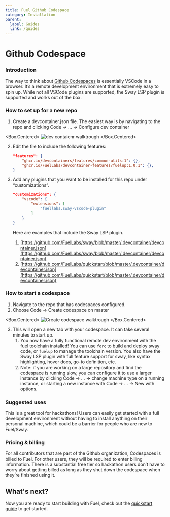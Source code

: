```yaml
---
title: Fuel Github Codespace
category: Installation
parent:
  label: Guides
  link: /guides
---
```


# Github Codespace

### Introduction

The way to think about [Github Codespaces](https://github.com/features/codespaces) is essentially VSCode in a browser. It’s a remote development environment that is extremely easy to spin up. While not all VSCode plugins are supported, the Sway LSP plugin is supported and works out of the box.

### How to set up for a new repo

1. Create a devcontainer.json file. The easiest way is by navigating to the repo and clicking Code → … → Configure dev container
    
<Box.Centered>
![dev contaienr walktrough](/images/dev-container.gif)
</Box.Centered>

    
2. Edit the file to include the following features:
    
    ```json
    "features": {
        "ghcr.io/devcontainers/features/common-utils:1": {},
        "ghcr.io/FuelLabs/devcontainer-features/fuelup:1.0.1": {},
    }
    ```
    
3. Add any plugins that you want to be installed for this repo under “customizations”. 
    
    ```json
    "customizations": {
        "vscode": {
            "extensions": [
                "fuellabs.sway-vscode-plugin"
            ]
        }
    }
    ```
    
    Here are examples that include the Sway LSP plugin.
    
    1. [https://github.com/FuelLabs/sway/blob/master/.devcontainer/devcontainer.json](https://github.com/FuelLabs/sway/blob/master/.devcontainer/devcontainer.json)
    2. [https://github.com/FuelLabs/quickstart/blob/master/.devcontainer/devcontainer.json](https://github.com/FuelLabs/quickstart/blob/master/.devcontainer/devcontainer.json)

### How to start a codespace

1. Navigate to the repo that has codespaces configured.
2. Choose Code → Create codespace on master

<Box.Centered>
![Create codespace walktrough](/images/create-codespace.gif)
</Box.Centered>

3. This will open a new tab with your codespace. It can take several minutes to start up. 
    1. You now have a fully functional remote dev environment with the fuel toolchain installed! You can use `forc` to build and deploy sway code, or `fuelup` to manage the toolchain version. You also have the Sway LSP plugin with full feature support for sway, like syntax highlighting, hover docs, go-to definition, etc. 
    2. Note: if you are working on a large repository and find the codespace is running slow, you can configure it to use a larger instance by clicking Code → … → change machine type on a running instance, or starting a new instance with Code → … → New with options.

### Suggested uses

This is a great tool for hackathons! Users can easily get started with a full development environment without having to install anything on their personal machine, which could be a barrier for people who are new to Fuel/Sway.

### Pricing & billing

For all contributors that are part of the Github organization, Codespaces is billed to Fuel. For other users, they will be required to enter billing information. There is a substantial free tier so hackathon users don’t have to worry about getting billed as long as they shut down the codespace when they’re finished using it.

## What's next?

Now you are ready to start building with Fuel, check out the [quickstart guide](/guides/quickstart) to get started.
